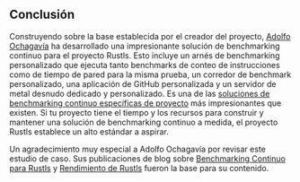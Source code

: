 ## Conclusión
Construyendo sobre la base establecida por el creador del proyecto,
[Adolfo Ochagavía][aochagavia] ha desarrollado una impresionante solución de benchmarking continuo para el proyecto Rustls.
Esto incluye un arnés de benchmarking personalizado que ejecuta tanto benchmarks de conteo de instrucciones como de tiempo de pared para la misma prueba,
un corredor de benchmark personalizado, una aplicación de GitHub personalizada y un servidor de metal desnudo dedicado y personalizado.
Es una de las [soluciones de benchmarking continuo específicas de proyecto][prior art] más impresionantes que existen.
Si tu proyecto tiene el tiempo y los recursos para construir y mantener una solución de benchmarking continuo a medida,
el proyecto Rustls establece un alto estándar a aspirar.

Un agradecimiento muy especial a Adolfo Ochagavía por revisar este estudio de caso.
Sus publicaciones de blog sobre [Benchmarking Continuo para Rustls][Continuous benchmarking for rustls]
y [Rendimiento de Rustls][rustls performance] fueron la base para su contenido.

[aochagavia]: https://github.com/aochagavia
[prior art]: /es/docs/reference/prior-art/#project-specific
[Continuous benchmarking for rustls]: https://ochagavia.nl/blog/continuous-benchmarking-for-rustls/
[rustls performance]: https://www.memorysafety.org/blog/rustls-performance/